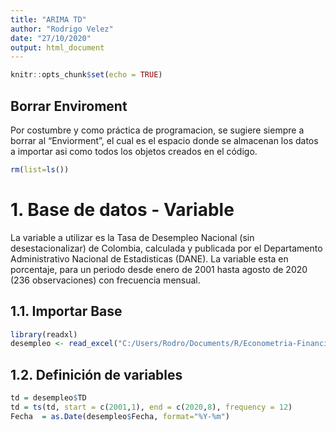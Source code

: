 ```yaml
---
title: "ARIMA TD"
author: "Rodrigo Velez"
date: "27/10/2020"
output: html_document
---
```


```r
knitr::opts_chunk$set(echo = TRUE)
```

## Borrar Enviroment

Por costumbre y como práctica de programacion, se sugiere siempre a borrar al "Enviorment", el cual es el espacio donde se almacenan los datos a importar asi como todos los objetos creados en el código.

```r
rm(list=ls())
```

# 1. Base de datos - Variable

La variable a utilizar es la Tasa de Desempleo Nacional (sin desestacionalizar) de Colombia, calculada y publicada por el Departamento Administrativo Nacional de Estadisticas (DANE). La variable esta en porcentaje, para un periodo desde enero de 2001 hasta agosto de 2020 (236 observaciones) con frecuencia mensual. 

## 1.1. Importar Base

```r
library(readxl)
desempleo <- read_excel("C:/Users/Rodro/Documents/R/Econometria-Financiera/ARIMA/BD_TD.xlsx")
```

## 1.2. Definición de variables

```r
td = desempleo$TD
td = ts(td, start = c(2001,1), end = c(2020,8), frequency = 12)
Fecha  = as.Date(desempleo$Fecha, format="%Y-%m")
```

